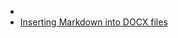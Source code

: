 
* <DisplayChapter chapter='chapter_08' />
* [Inserting Markdown into DOCX files](https://docassemble.org/docs/documents.html#markdown%20to%20docx)